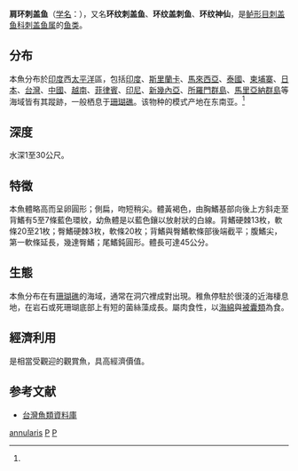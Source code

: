 {{Speciesbox 
| taxon = Pomacanthus annularis
| status = LC
| status_system = IUCN3.1
| image = Pomacanthus annularis.JPG
| authority = (Bloch, 1787)<ref name='id7675'>{{cite web| url =http://www.bioinfo.cn/db05/BjdwSpecies.php?action=view&id=7675| title =肩环刺盖鱼| work =《中国动物物种编目数据库》| publisher =中国科学院微生物研究所| author =中国科学院动物研究所| accessdate =2009-04-16| deadurl =yes| archiveurl =https://web.archive.org/web/20160305004946/http://www.bioinfo.cn/db05/BjdwSpecies.php?action=view&id=7675| archivedate =2016-03-05}}</ref>
| synonyms = *''Chaetodon annularis''<br /><small>Bloch, 1787</small> 
*''Pomacanthodes annularis''<br /><small>Bloch, 1787</small>
}}

'''肩环刺盖鱼'''（[[学名|学名]]：{{lang|la|''Pomacanthus annularis''}}），又名'''环纹刺盖鱼'''、'''环纹盖刺鱼'''、'''环纹神仙'''，是[[鲈形目|鲈形目]][[刺盖鱼科|刺盖鱼科]][[刺盖鱼属|刺盖鱼属]]的[[鱼类|鱼类]]。

== 分布 ==
本魚分布於[[印度|印度]]西[[太平洋|太平洋]]區，包括[[印度|印度]]、[[斯里蘭卡|斯里蘭卡]]、[[馬來西亞|馬來西亞]]、[[泰國|泰國]]、[[柬埔寨|柬埔寨]]、[[日本|日本]]、[[台灣|台灣]]、[[中國|中國]]、[[越南|越南]]、[[菲律賓|菲律賓]]、[[印尼|印尼]]、[[新幾內亞|新幾內亞]]、[[所羅門群島|所羅門群島]]、[[馬里亞納群島|馬里亞納群島]]等海域皆有其蹤跡，一般栖息于[[珊瑚礁|珊瑚礁]]。该物种的模式产地在东南亚。<ref name='id7675'/>

==深度==
水深1至30公尺。

==特徵==
本魚體略高而呈卵圓形；側扁，吻短稍尖。體黃褐色，由胸鰭基部向後上方斜走至背鰭有5至7條藍色環紋，幼魚體是以藍色鑲以放射狀的白線。背鰭硬棘13枚，軟條20至21枚；臀鰭硬棘3枚，軟條20枚；背鰭與臀鰭軟條部後端截平；腹鰭尖，第一軟條延長，幾達臀鰭；尾鰭鈍圓形。體長可達45公分。

==生態==
本魚分布在有[[珊瑚礁|珊瑚礁]]的海域，通常在洞穴裡成對出現。稚魚停駐於很淺的近海棲息地，在岩石或死珊瑚底部上有短的菌絲藻成長。屬肉食性，以[[海綿|海綿]]與[[被囊類|被囊類]]為食。

==經濟利用==
是相當受觀迎的觀賞魚，具高經濟價值。

== 参考文献 ==
{{reflist}}
*[http://fishdb.sinica.edu.tw/ 台灣魚類資料庫] {{Wayback|url=http://fishdb.sinica.edu.tw/ |date=20160304193340 }}
{{Taxonbar}}

[[Category:刺盖鱼属|annularis]]
[[Category:觀賞魚|P]]
[[Category:1787年描述的魚類|P]]